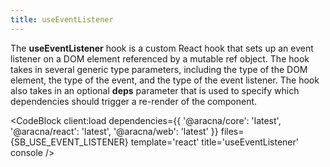 ```yaml
---
title: useEventListener
---
```



The **useEventListener** hook is a custom React hook that sets up an event listener on a DOM element referenced by a mutable ref object. The hook takes in several generic type parameters, including the type of the DOM element, the type of the event, and the type of the event listener. The hook also takes in an optional **deps** parameter that is used to specify which dependencies should trigger a re-render of the component.

<CodeBlock
  client:load
  dependencies={{
    '@aracna/core': 'latest',
    '@aracna/react': 'latest',
    '@aracna/web': 'latest'
  }}
  files={SB_USE_EVENT_LISTENER}
  template='react'
  title='useEventListener'
  console
/>
